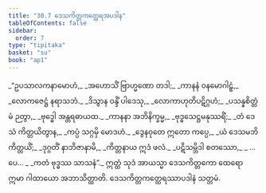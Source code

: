 ```yaml
---
title: "30.7 ဒေသကိတ္တကတ္ထေရအပဒါန"
tableOfContents: false
sidebar:
  order: 7
type: "tipitaka"
basket: "su"
book: "ap1"
---
```



<DynamicBreadcrumb />

<Division number="31" book="ap1" e="ch" v="20" p="279">

<Paragraph number="3400" type="verses" book="ap1">
_“ဥပသာလကနာမောဟံ,_  
_အဟောသိံ ဗြာဟ္မဏော တဒါ;_  
_ကာနနံ ဝနမောဂါဠှံ,_  
_လောကဇေဋ္ဌံ နရာသဘံ._  

</Paragraph>

</Division>
<Division number="32" book="ap1" e="ch" v="20" p="279">

<Paragraph number="3401" type="verses" book="ap1">
_ဒိသွာန ဝန္ဒိံ ပါဒေသု,_  
_လောကာဟုတိပဋိဂ္ဂဟံ;_  
_ပသန္နစိတ္တံ မံ ဉတွာ,_  
_ဗုဒ္ဓေါ အန္တရဓာယထ._  

</Paragraph>

</Division>
<Division number="33" book="ap1" e="ch" v="20" p="279">

<Paragraph number="3402" type="verses" book="ap1">
_ကာနနာ အဘိနိက္ခမ္မ,_  
_ဗုဒ္ဓသေဋ္ဌမနုဿရိံ;_  
_တံ ဒေသံ ကိတ္တယိတွာန,_  
_ကပ္ပံ သဂ္ဂမှိ မောဒဟံ._  

</Paragraph>

</Division>
<Division number="34" book="ap1" e="ch" v="20" p="279">

<Paragraph number="3403" type="verses" book="ap1">
_ဒွေနဝုတေ ဣတော ကပ္ပေ,_  
_ယံ ဒေသမဘိကိတ္တယိံ;_  
_ဒုဂ္ဂတိံ နာဘိဇာနာမိ,_  
_ကိတ္တနာယ ဣဒံ ဖလံ._  

</Paragraph>

</Division>
<Division number="35" book="ap1" e="ch" v="20" p="279">

<Paragraph number="3404" type="verses" book="ap1">
_ပဋိသမ္ဘိဒါ စတဿော,_  
_ …ပေ… _  
_ကတံ ဗုဒ္ဓဿ သာသနံ”._  

</Paragraph>

<Paragraph number="3405" book="ap1">
ဣတ္ထံ သုဒံ အာယသ္မာ ဒေသကိတ္တကော ထေရော ဣမာ ဂါထာယော အဘာသိတ္ထာတိ.

</Paragraph>
</Division>

<Paragraph number="3406" type="center" book="ap1">
ဒေသကိတ္တကတ္ထေရဿာပဒါနံ သတ္တမံ.
</Paragraph>
